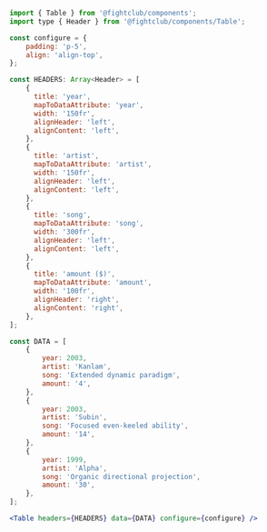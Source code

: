 ```jsx
import { Table } from '@fightclub/components';
import type { Header } from '@fightclub/components/Table';

const configure = {
    padding: 'p-5',
    align: 'align-top',
};

const HEADERS: Array<Header> = [
    {
      title: 'year',
      mapToDataAttribute: 'year',
      width: '150fr',
      alignHeader: 'left',
      alignContent: 'left',
    },
    {
      title: 'artist',
      mapToDataAttribute: 'artist',
      width: '150fr',
      alignHeader: 'left',
      alignContent: 'left',
    },
    {
      title: 'song',
      mapToDataAttribute: 'song',
      width: '300fr',
      alignHeader: 'left',
      alignContent: 'left',
    },
    {
      title: 'amount ($)',
      mapToDataAttribute: 'amount',
      width: '100fr',
      alignHeader: 'right',
      alignContent: 'right',
    },
];

const DATA = [
    {
        year: 2003,
        artist: 'Kanlam',
        song: 'Extended dynamic paradigm',
        amount: '4',
    },
    {
        year: 2003,
        artist: 'Subin',
        song: 'Focused even-keeled ability',
        amount: '14',
    },
    {
        year: 1999,
        artist: 'Alpha',
        song: 'Organic directional projection',
        amount: '30',
    },
];

<Table headers={HEADERS} data={DATA} configure={configure} />
```